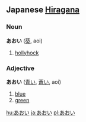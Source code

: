 == Japanese [[Hiragana]] ==                             
===Noun===
'''あおい''' ([[葵]], aoi)

#[[hollyhock]]

===Adjective===
'''あおい''' ([[青い]], [[蒼い]], aoi)

#[[blue]]
#[[green]]

[[hu:あおい]]
[[ja:あおい]]
[[pl:あおい]]